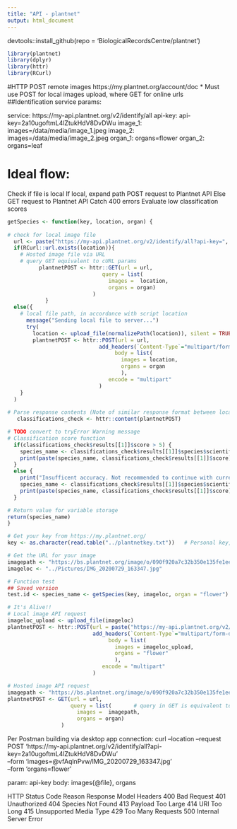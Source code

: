 ```yaml
---
title: "API - plantnet"
output: html_document
---
```


devtools::install_github(repo = 'BiologicalRecordsCentre/plantnet')

```r
library(plantnet)
library(dplyr)
library(httr)
library(RCurl)
```

#HTTP POST remote images
https://my.plantnet.org/account/doc
* Must use POST for local images upload, where GET for online urls
##Identification service params:

service: https://my-api.plantnet.org/v2/identify/all
api-key: api-key=2a10ugoftmL4lZtukHdV8DvDWu
image_1: images=/data/media/image_1.jpeg
image_2: images=/data/media/image_2.jpeg
organ_1: organs=flower
organ_2: organs=leaf

# Ideal flow:
Check if file is local
  If local, expand path
  POST request to Plantnet API
Else GET request to Plantnet API
Catch 400 errors
Evaluate low classification scores

```r
getSpecies <- function(key, location, organ) {
  
# check for local image file
  url <- paste("https://my-api.plantnet.org/v2/identify/all?api-key=", key, sep = "")
  if(RCurl::url.exists(location)){
    # Hosted image file via URL
    # query GET equivalent to cURL params
          plantnetPOST <- httr::GET(url = url, 
                              query = list(
                                images =  location,
                                organs = organ)
                           )
            }
  else({
    # local file path, in accordance with script location
      message("Sending local file to server...")
      try(
        location <- upload_file(normalizePath(location)), silent = TRUE)
        plantnetPOST <- httr::POST(url = url,
                             add_headers(`Content-Type`="multipart/form-data"),
                                  body = list(
                                    images = location,
                                    organs = organ
                                    ),
                                encode = "multipart"
                             )
    }
  )
  
# Parse response contents (Note of similar response format between local vs hosted)
   classifications_check <- httr::content(plantnetPOST)

# TODO convert to tryError Warning message
# Classification score function
  if(classifications_check$results[[1]]$score > 5) {
    species_name <- classifications_check$results[[1]]$species$scientificNameWithoutAuthor[1]
    print(paste(species_name, classifications_check$results[[1]]$score))
  }
  else {
    print("Insufficent accuracy. Not recommended to continue with current image. Please use other images")
    species_name <- classifications_check$results[[1]]$species$scientificNameWithoutAuthor[1]
    print(paste(species_name, classifications_check$results[[1]]$score))
  }

# Return value for variable storage
return(species_name)
}

```

```r
# Get your key from https://my.plantnet.org/
key <- as.character(read.table("../plantnetkey.txt"))   # Personal key, please do not use without permission [limited to 50 uses per day]

# Get the URL for your image
imagepath <- "https://bs.plantnet.org/image/o/090f920a7c32b350e135fe1eec1b2fb4e0d81497"
imageloc <- "../Pictures/IMG_20200729_163347.jpg"

```

```r
# Function test
## Saved version
test.id <- species_name <- getSpecies(key, imageloc, organ = "flower")

```


```r
# It's Alive!! 
# Local image API request
imageloc_upload <- upload_file(imageloc)
plantnetPOST <- httr::POST(url = paste("https://my-api.plantnet.org/v2/identify/all?api-key=", key, sep = ""),
                           add_headers(`Content-Type`="multipart/form-data"),
                                body = list(
                                  images = imageloc_upload,
                                  organs = "flower"
                                  ),
                              encode = "multipart"
                           )

# Hosted image API request
imagepath <- "https://bs.plantnet.org/image/o/090f920a7c32b350e135fe1eec1b2fb4e0d81497"
plantnetPOST <- GET(url = url, 
                    query = list(       # query in GET is equivalent to cURL params
                      images =  imagepath,
                      organs = organ)
                 )

```

Per Postman building via desktop app connection:
curl --location --request POST 'https://my-api.plantnet.org/v2/identify/all?api-key=2a10ugoftmL4lZtukHdV8DvDWu' \
--form 'images=@vfAqlnPvw/IMG_20200729_163347.jpg' \
--form 'organs=flower'

param: api-key
body: images{@file}, organs

HTTP Status Code	Reason	Response Model	Headers
400	Bad Request
401	Unauthorized
404	Species Not Found
413	Payload Too Large
414	URI Too Long
415	Unsupported Media Type
429	Too Many Requests
500	Internal Server Error